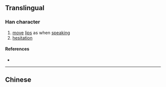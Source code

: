 {{character info/new}}
{{also|囁}}
==Translingual==

===Han character===
{{Han char|rn=30|rad=口|as=10|sn=13|four=|canj=RSJE|ids=⿰口⿱耳双}}

# [[move]] [[lip]]s as when [[speak]]ing
# [[hesitation]]

====References====
* {{Han ref|kx=0204.111|hdz=10665.040|uh=55EB|ud=21995}}

----

==Chinese==
{{zh-see|囁}}